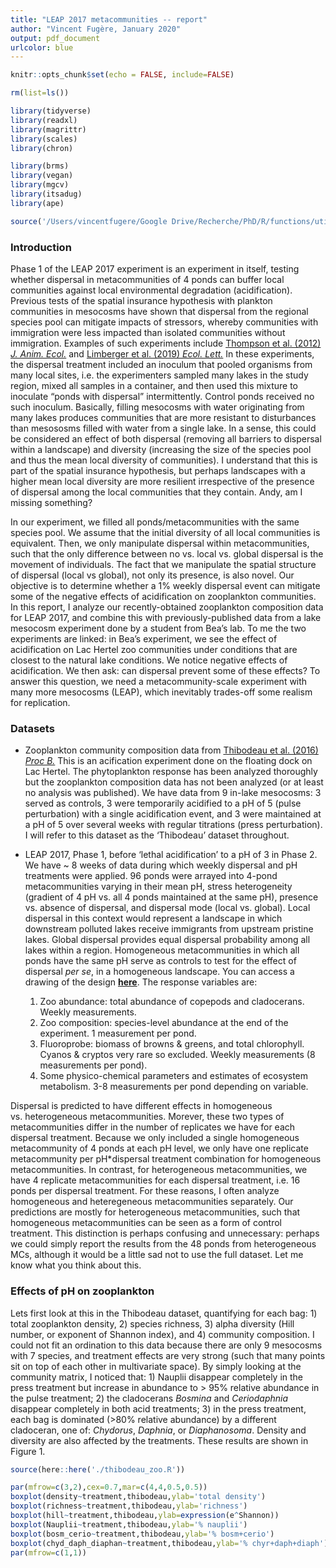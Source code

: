 ```yaml
---
title: "LEAP 2017 metacommunities -- report"
author: "Vincent Fugère, January 2020"
output: pdf_document
urlcolor: blue
---
```


```r
knitr::opts_chunk$set(echo = FALSE, include=FALSE)
```

```r
rm(list=ls())
```

```r
library(tidyverse)
library(readxl)
library(magrittr)
library(scales)
library(chron)

library(brms)
library(vegan)
library(mgcv)
library(itsadug)
library(ape)

source('/Users/vincentfugere/Google Drive/Recherche/PhD/R/functions/utils.R')
```

### Introduction  ###

Phase 1 of the LEAP 2017 experiment is an experiment in itself, testing whether dispersal in metacommunities of 4 ponds can buffer local communities against local environmental degradation (acidification). Previous tests of the spatial insurance hypothesis with plankton communities in mesocosms have shown that dispersal from the regional species pool can mitigate impacts of stressors, whereby communities with immigration were less impacted than isolated communities without immigration. Examples of such experiments include [Thompson et al. (2012) _J. Anim. Ecol._](https://besjournals.onlinelibrary.wiley.com/doi/full/10.1111/j.1365-2656.2011.01908.x) and [Limberger et al. (2019) _Ecol. Lett._](https://onlinelibrary.wiley.com/doi/full/10.1111/ele.13365) In these experiments, the dispersal treatment included an inoculum that pooled organisms from many local sites, i.e. the experimenters sampled many lakes in the study region, mixed all samples in a container, and then used this mixture to inoculate "ponds with dispersal" intermittently. Control ponds received no such inoculum. Basically, filling mesocosms with water originating from many lakes produces communities that are more resistant to disturbances than mesososms filled with water from a single lake. In a sense, this could be considered an effect of both dispersal (removing all barriers to dispersal within a landscape) and diversity (increasing the size of the species pool and thus the mean local diversity of communities). I understand that this is part of the spatial insurance hypothesis, but perhaps landscapes with a higher mean local diversity are more resilient irrespective of the presence of dispersal among the local communities that they contain. Andy, am I missing something?

In our experiment, we filled all ponds/metacommunities with the same species pool. We assume that the initial diversity of all local communities is equivalent. Then, we only manipulate dispersal within metacommunities, such that the only difference between no vs. local vs. global dispersal is the movement of individuals. The fact that we manipulate the spatial structure of dispersal (local vs global), not only its presence, is also novel. Our objective is to determine whether a 1% weekly dispersal event can mitigate some of the negative effects of acidification on zooplankton communities. In this report, I analyze our recently-obtained zooplankton composition data for LEAP 2017, and combine this with previously-published data from a lake mesocosm experiment done by a student from Bea's lab. To me the two experiments  are linked: in Bea's experiment, we see the effect of acidification on Lac Hertel zoo communities under conditions that are closest to the natural lake conditions. We notice negative effects of acidification. We then ask: can dispersal prevent some of these effects? To answer this question, we need a metacommunity-scale experiment with many more mesocosms (LEAP), which inevitably trades-off some realism for replication.

### Datasets ###

- Zooplankton community composition data from [Thibodeau et al. (2016) _Proc B._](https://royalsocietypublishing.org/doi/full/10.1098/rspb.2015.1215) This is an acification experiment done on the floating dock on Lac Hertel. The phytoplankton response has been analyzed thoroughly but the zooplankton composition data has not been analyzed (or at least no analysis was published). We have data from 9 in-lake mesocosms: 3 served as controls, 3 were temporarily acidified to a pH of 5 (pulse perturbation) with a single acidification event, and 3 were maintained at a pH of 5 over several weeks with regular titrations (press perturbation). I will refer to this dataset as the 'Thibodeau' dataset throughout.

- LEAP 2017, Phase 1, before 'lethal acidification' to a pH of 3 in Phase 2. We have ~ 8 weeks of data during which weekly dispersal and pH treatments were applied. 96 ponds were arrayed into 4-pond metacommunities varying in their mean pH, stress heterogeneity (gradient of 4 pH vs. all 4 ponds maintained at the same pH), presence vs. absence of dispersal, and dispersal mode (local vs. global). Local dispersal in this context would represent a landscape in which downstream polluted lakes receive immigrants from upstream pristine lakes. Global dispersal provides equal dispersal probability among all lakes within a region. Homogeneous metacommunities in which all ponds have the same pH serve as controls to test for the effect of dispersal _per se_, in a homogeneous landscape. You can access a drawing of the design [**here**](https://www.dropbox.com/s/eknyap3z2fxlat7/LEAP%202017%20-%20design.pdf?dl=0). The response variables are:

  1. Zoo abundance: total abundance of copepods and cladocerans. Weekly measurements.
  2. Zoo composition: species-level abundance at the end of the experiment. 1 measurement per pond.
  3. Fluoroprobe: biomass of browns & greens, and total chlorophyll. Cyanos & cryptos very rare so excluded. Weekly measurements (8 measurements per pond).
  4. Some physico-chemical parameters and estimates of ecosystem metabolism. 3-8 measurements per pond depending on variable.

Dispersal is predicted to have different effects in homogeneous vs. heterogeneous metacommunities. Morever, these two types of metacommunities differ in the number of replicates we have for each dispersal treatment. Because we only included a single homogeneous metacommunity of 4 ponds at each pH level, we only have one replicate metacommunity per pH*dispersal treatment combination for homogeneous metacommunities. In contrast, for heterogeneous metacommunities, we have 4 replicate metacommunities for each dispersal treatment, i.e. 16 ponds per dispersal treatment. For these reasons, I often analyze homogeneous and heteregeneous metacommunities separately. Our predictions are mostly for heterogeneous metacommunities, such that homogeneous metacommunities can be seen as a form of control treatment. This distinction is perhaps confusing and unnecessary: perhaps we could simply report the results from the 48 ponds from heterogeneous MCs, although it would be a little sad not to use the full dataset. Let me know what you think about this.

<!-- ### Predictions & Questions ### -->

<!-- Does acidification impact zooplankton communities? -->

<!-- 1. Acifidication to a low pH (< 6) will affect zooplankton composition and have negative effects on zooplankton density and diversity (alpha). This will be visible in both the Thibodeau dataset (especially for the more extreme 'press' treatment) and LEAP dataset. At LEAP, we push the stress gradient farther (pH of 4), which might lead to complete extinction (we know this is the case but we could also have guessed it from the acidification literature). -->

<!-- 2. Beta diversity in metacommunities should also diminish with pH stress, as harsher environments are expected to filter out a significant share of the regional pool, thus reducing the importance of ecological drift in community assembly (e.g. [Chase 2007](https://www.pnas.org/content/104/44/17430.short)). This effect will be visible in homogeneous metacommunities containing 4 ponds of a single pH. If that pH is lower, then so should beta diversity within the MC. All heteregenous MCs have the same pH gradient (4, 5.5, 7, 8.5) so beta diversity would not be affected by pH in these MCs. -->

<!-- Can dispersal prevent some of these negative effects? (LEAP only) -->

<!-- 3. In hetereogeneous metacommunities, local diversity and abundance of ponds with a pH of 4 or 5.5 should be higher when they are connected to pH 7-8.5 ponds with dispersal than when they are isolated. We will test this by measuring final density and diversity at the end of Phase 1, and stability over Phase 1: all should be higher in MCs with dispersal. -->

<!-- 4. In homogeneous metacommunities, at any given stress level (pH), dispersal should lower beta diversity. I am not sure what would be the prediction for local diversity. It could go either way: a positive effect of dispersal on alpha diversity but only in stressful environments, i.e. if resistant species are rare and have a low probability of colonizing mesocosms at the onset of the experiment. Or, a negative effect of dispersal on local diversity, assuming that dispersal will spread competitively dominant species. Its hard to guess given that our "1% dispersal rate" is a weekly transfer, not a continuous flow of dispersers as in mathematical models based on which predictions can be made. -->

<!-- 5. Global vs. local: not sure about this one. In low pH ponds, local dispersal should have stronger effects on local diversity and density than global dispersal since a greater volume of water is transferred from a less degraded environment. For example, a pH 5.5 pond would receive ~ 10L from a pH 7 pond under local dispersal, but only 2.5L under global dispersal (+2.5 L from a pH8 pond, 2.5L from itself, but also 2.5L from a pH4 pond which might lack plankton altogether).  -->

### Effects of pH on zooplankton ###

Lets first look at this in the Thibodeau dataset, quantifying for each bag: 1) total zooplankton density, 2) species richness, 3) alpha diversity (Hill number, or exponent of Shannon index), and 4) community composition. I could not fit an ordination to this data because there are only 9 mesocosms with 7 species, and treatment effects are very strong (such that many points sit on top of each other in multivariate space). By simply looking at the community matrix, I noticed that: 1) Nauplii disappear completely in the press treatment but increase in abundance to > 95% relative abundance in the pulse treatment; 2) the cladocerans *Bosmina* and *Ceriodaphnia* disappear completely in both acid treatments; 3) in the press treatment, each bag is dominated (>80% relative abundance) by a different cladoceran, one of: _Chydorus_, _Daphnia_, or _Diaphanosoma_. Density and diversity are also affected by the treatments. These results are shown in Figure 1.

```r
source(here::here('./thibodeau_zoo.R'))
```

```r
par(mfrow=c(3,2),cex=0.7,mar=c(4,4,0.5,0.5))
boxplot(density~treatment,thibodeau,ylab='total density')
boxplot(richness~treatment,thibodeau,ylab='richness')
boxplot(hill~treatment,thibodeau,ylab=expression(e^Shannon))
boxplot(Nauplii~treatment,thibodeau,ylab='% nauplii')
boxplot(bosm_cerio~treatment,thibodeau,ylab='% bosm+cerio')
boxplot(chyd_daph_diaphan~treatment,thibodeau,ylab='% chyr+daph+diaph')
par(mfrow=c(1,1))
```

